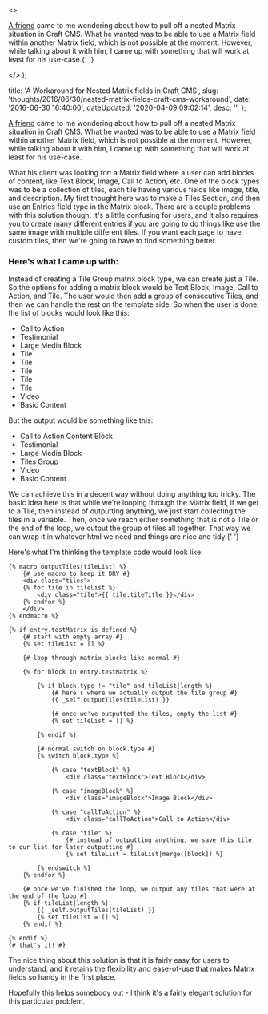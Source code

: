   <>
    <p>
      <a href="http://braddielman.com/">A friend</a> came to me wondering about
      how to pull off a nested Matrix situation in Craft CMS. What he wanted was
      to be able to use a Matrix field within another Matrix field, which is not
      possible at the moment. However, while talking about it with him, I came
      up with something that will work at least for his use-case.{' '}
    </p>
  </>
);


  title: 'A Workaround for Nested Matrix fields in Craft CMS',
  slug: 'thoughts/2016/06/30/nested-matrix-fields-craft-cms-workaround',
  date: '2016-06-30 16:40:00',
  dateUpdated: '2020-04-09 09:02:14',
  desc: '',
};

[A friend](http://braddielman.com/) came to me wondering about how to pull off a nested Matrix situation in Craft CMS. What he wanted was to be able to use a Matrix field within another Matrix field, which is not possible at the moment. However, while talking about it with him, I came up with something that will work at least for his use-case.

What his client was looking for: a Matrix field where a user can add blocks of content, like Text Block, Image, Call to Action, etc. One of the block types was to be a collection of tiles, each tile having various fields like image, title, and description. My first thought here was to make a Tiles Section, and then use an Entries field type in the Matrix block. There are a couple problems with this solution though. It's a little confusing for users, and it also requires you to create many different entries if you are going to do things like use the same image with multiple different tiles. If you want each page to have custom tiles, then we're going to have to find something better.

### Here's what I came up with:

Instead of creating a Tile Group matrix block type, we can create just a Tile. So the options for adding a matrix block would be Text Block, Image, Call to Action, and Tile. The user would then add a group of consecutive Tiles, and then we can handle the rest on the template side. So when the user is done, the list of blocks would look like this:

- Call to Action
- Testimonial
- Large Media Block
- Tile
- Tile
- Tile
- Tile
- Tile
- Video
- Basic Content

But the output would be something like this:

- Call to Action Content Block
- Testimonial
- Large Media Block
- Tiles Group
- Video
- Basic Content

We can achieve this in a decent way without doing anything too tricky. The basic idea here is that while we're looping through the Matrix field, if we get to a Tile, then instead of outputting anything, we just start collecting the tiles in a variable. Then, once we reach either something that is not a Tile or the end of the loop, we output the group of tiles all together. That way we can wrap it in whatever html we need and things are nice and tidy.{' '}

Here's what I'm thinking the template code would look like:

```twig
{% macro outputTiles(tileList) %}
    {# use macro to keep it DRY #}
    <div class="tiles">
    {% for tile in tileList %}
        <div class="tile">{{ tile.tileTitle }}</div>
    {% endfor %}
    </div>
{% endmacro %}

{% if entry.testMatrix is defined %}
    {# start with empty array #}
    {% set tileList = [] %}

    {# loop through matrix blocks like normal #}

    {% for block in entry.testMatrix %}

        {% if block.type != "tile" and tileList|length %}
            {# here's where we actually output the tile group #}
            {{ _self.outputTiles(tileList) }}

            {# once we've outputted the tiles, empty the list #}
            {% set tileList = [] %}

        {% endif %}

        {# normal switch on block.type #}
        {% switch block.type %}

            {% case "textBlock" %}
                <div class="textBlock">Text Block</div>

            {% case "imageBlock" %}
                <div class="imageBlock">Image Block</div>

            {% case "callToAction" %}
                <div class="callToAction">Call to Action</div>

            {% case "tile" %}
                {# instead of outputting anything, we save this tile to our list for later outputting #}
                {% set tileList = tileList|merge([block]) %}

        {% endswitch %}
    {% endfor %}

    {# once we've finished the loop, we output any tiles that were at the end of the loop #}
    {% if tileList|length %}
        {{ _self.outputTiles(tileList) }}
        {% set tileList = [] %}
    {% endif %}

{% endif %}
{# that's it! #}
```

The nice thing about this solution is that it is fairly easy for users to understand, and it retains the flexibility and ease-of-use that makes Matrix fields so handy in the first place.

Hopefully this helps somebody out - I think it's a fairly elegant solution for this particular problem.
